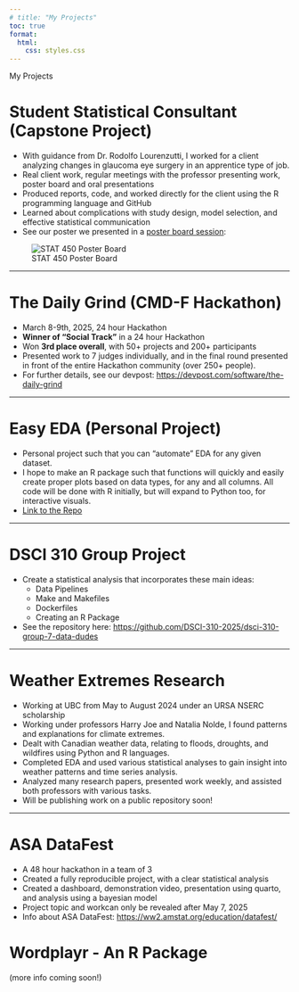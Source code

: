 ```yaml
---
# title: "My Projects"
toc: true
format:
  html:
    css: styles.css
---
```

<div class="centered-title">My Projects</div>

<!-- 
Here is an outline of projects I am showcasing on this page:

* [Statistics Capstone Project](#capstone)
* [The Daily Grind (CMD-F Hackathon)](#cmdf)
* [Easy EDA (Personal Project)](#easy)
* [DSCI 310](#reproducible)
* [Weather Extremes Research](#research)
* [ASA Datafest](#datafest)
-->

# Student Statistical Consultant (Capstone Project) {#capstone}

* With guidance from Dr. Rodolfo Lourenzutti, I worked for a client analyzing changes in glaucoma eye surgery in an apprentice type of job.
* Real client work, regular meetings with the professor presenting work, poster board and oral presentations
* Produced reports, code, and worked directly for the client using the R programming language and GitHub
* Learned about complications with study design, model selection, and effective statistical communication
* See our poster we presented in a [poster board session](https://www.stat.ubc.ca/poster-session-stat-450-2):

![STAT 450 Poster Board](../outputs/microshunt_poster_board.png)

---

# The Daily Grind (CMD-F Hackathon) {#cmdf}

* March 8-9th, 2025, 24 hour Hackathon
* **Winner of “Social Track”** in a 24 hour Hackathon
* Won **3rd place overall**, with 50+ projects and 200+ participants
* Presented work to 7 judges individually, and in the final round presented in front of the entire Hackathon community (over 250+ people).
* For further details, see our devpost: <https://devpost.com/software/the-daily-grind>

---

# Easy EDA (Personal Project) {#easy}

* Personal project such that you can “automate” EDA for any given dataset. 
* I hope to make an R package such that functions will quickly and easily create proper plots based on data types, for any and all columns. All code will be done with R initially, but will expand to Python too, for interactive visuals.
* [Link to the Repo](https://github.com/hlan22/easy_eda)


---

# DSCI 310 Group Project {#reproducible}

* Create a statistical analysis that incorporates these main ideas:
  * Data Pipelines
  * Make and Makefiles
  * Dockerfiles
  * Creating an R Package
* See the repository here: <https://github.com/DSCI-310-2025/dsci-310-group-7-data-dudes>

---

# Weather Extremes Research {#research}

* Working at UBC from May to August 2024 under an URSA NSERC scholarship
* Working under professors Harry Joe and Natalia Nolde, I found patterns and explanations for climate extremes. 
* Dealt with Canadian weather data, relating to floods, droughts, and wildfires using Python and R languages. 
* Completed EDA and used various statistical analyses to gain insight into weather patterns and time series analysis. 
* Analyzed many research papers, presented work weekly, and assisted both professors with various tasks.
* Will be publishing work on a public repository soon!

---

# ASA DataFest {#datafest}

* A 48 hour hackathon in a team of 3
* Created a fully reproducible project, with a clear statistical analysis
* Created a dashboard, demonstration video, presentation using quarto, and analysis using a bayesian model
* Project topic and workcan only be revealed after May 7, 2025
* Info about ASA DataFest: <https://ww2.amstat.org/education/datafest/>


# Wordplayr - An R Package

(more info coming soon!)



<!--
:::: purplebox
::: center
**NOTICE!**\
Please know that I am still updating this website... It will be finished soon :)
:::
::::
-->